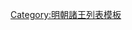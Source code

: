 {{ming|title=明朝巴東國諸王|ed=巴東國|head=[[永樂 (明朝)|永樂]]二年（[[1404年]]）封<ref name="a">《[[明實錄]]》</ref>。|
{{ming/title}}
{{ming/list|巴東王|[[朱貴煊]]|朱植、庶五子|[[1404年]]—[[1424年]]|永樂二年封。二十二年，罪降庶人<ref name="a"/>。[[景泰 (年号)|景泰]]三年卒。子孫不准襲，除。}}
{{ming/list|巴東王|[[朱儼鈺]]|朱貴煊七世孙|[[1647年]]—[[1652年]]|[[永曆 (南明)|永曆]]元年七月襲封。六年十一月賜死。}}
{{ming/list|巴東王|[[朱尊江]]|朱儼鈺、子|[[1652年]]—[[1683年]]|永曆六年十一月襲封。後至[[台灣]]避難。清[[康熙]]二十二年，[[施琅]]破台灣，[[鄭克塽]]降清。王被俘，置在[[河南]][[開封府]][[杞縣]]，薨。}}
{{ming/note|參考文獻}}
{{ming/note|ref}}
}}<noinclude>
[[Category:明朝諸王列表模板]]
</noinclude>